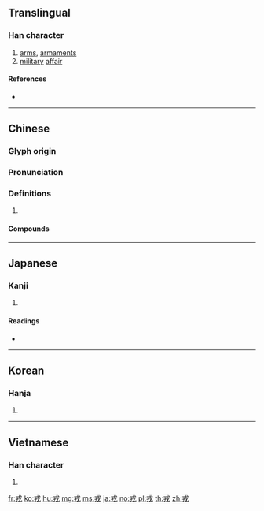 {{character info/new}}
==Translingual==

===Han character===
{{Han char|rn=62|rad=戈|as=02|sn=6|four=53400|canj=IJ|ids=⿹戈十}}

# [[arms]], [[armament]]s
# [[military]] [[affair]]

====References====
* {{Han ref|kx=0411.080|dkj=11539|dj=0752.120|hdz=21397.080|uh=620E|ud=25102|bh=A6A5|bd=42661}}

----

==Chinese==
{{zh-forms}}

===Glyph origin===
{{Han etym}}

===Pronunciation===
{{zh-pron
|m=róng
|c=jung4
|mn=jiông
|mc=y
|oc=y
|cat=
}}

===Definitions===
{{zh-hanzi}}

# {{rfdef|zh}}

====Compounds====
{{zh-der|元戎|兵戎|即戎|和戎|嘉戎|大戎|大總戎|女戎|小戎|從戎|戎事|戎兵|戎寄|戎幕|戎戎|戎旃|戎服|戎機|戎狄|戎索|戎行|戎衣|戎裝|戎車|戎首|戎馬|戎馬倥傯|戎馬生郊|投筆從戎|治戎|犬戎|狐裘蒙戎|獯戎|王戎|總戎|羌戎|興戎|蒙戎|蠻夷戎狄|西戎|阿戎|驪戎}}

----

==Japanese==

===Kanji===
{{ja-kanji|grade=|rs=戈02}}

# {{defn|lang=ja|sort=戈02}}

====Readings====
* {{ja-readings|on=[[じゅう]] (jū)|kun=[[つわもの]] (tsuwamono), [[えびす]] (ebisu)}}

----

==Korean==

===Hanja===
{{ko-hanja|hangeul=융|eumhun=|rv=yung|mr=yung|y=yung}}

# {{defn|lang=ko|sort=戈02}}

----

==Vietnamese==

===Han character===
{{vi-hantu|[[nhung]], [[nhỏng]], [[nhong]], [[xong]]|rs=戈02}}

# {{defn|lang=vi|sort=戈02}}

[[fr:戎]]
[[ko:戎]]
[[hu:戎]]
[[mg:戎]]
[[ms:戎]]
[[ja:戎]]
[[no:戎]]
[[pl:戎]]
[[th:戎]]
[[zh:戎]]